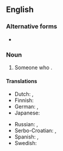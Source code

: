 {{also|arm wrestler}}

==English==

===Alternative forms===
* {{alter|en|armwrestler|arm wrestler}}

===Noun===
{{en-noun}}

# Someone who {{l|en|arm-wrestle|arm-wrestles}}.
#: {{ux|en|So you think you are an '''arm-wrestler''', do you? {{l|en|bring it on|Bring it on}}.}}

====Translations====
{{trans-top|someone who arm-wrestles}}
* Dutch: {{t|nl|armworstelaar|m}}, {{t|nl|armworstelares|f}}
* Finnish: {{t|fi|kädenvääntäjä}}
* German: {{t|de|Armdrücker}}, {{t|de|Armdrückerin|f}}
* Japanese: {{t|ja|アームレスラー|tr=āmuresurā|sc=Jpan}}
{{trans-mid}}
* Russian: {{t+|ru|армре́стлер|m|tr=armrɛ́stler|sc=Cyrl}}, {{t+|ru|рукобо́рец|m|sc=Cyrl}}
* Serbo-Croatian: {{t+|sh|obàrāč|m}}, {{t|sh|obàračica|f}}
* Spanish: {{t|es|pulseador|m}}, {{t|es|pulseadora|f}}
* Swedish: {{t+|sv|armbrytare|c}}
{{trans-bottom}}

{{c|en|Athletes}}